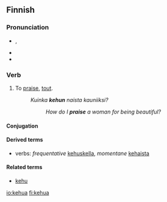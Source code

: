 ==Finnish==
{{Finnish index|k|e}}

===Pronunciation===
* {{IPA|[ˈke̞ɦuɑˣ]|lang=fi}}, {{X-SAMPA|["keh\uA(?)]}}
* {{hyphenation|ke|hu|a}}
* {{rhymes|ɑ|lang=fi}}

===Verb===
{{infl|fi|verb}}

# {{transitive}} To [[praise]], [[tout]].
#: ''Kuinka '''kehun''' naista kauniiksi?''
#:: ''How do I '''praise''' a woman for being beautiful?''

====Conjugation====
{{fi-conj-sanoa|keh|||u|a}}

====Derived terms====
* verbs: ''frequentative'' [[kehuskella]], ''momentane'' [[kehaista]]

====Related terms====
* [[kehu]]

[[io:kehua]]
[[fi:kehua]]